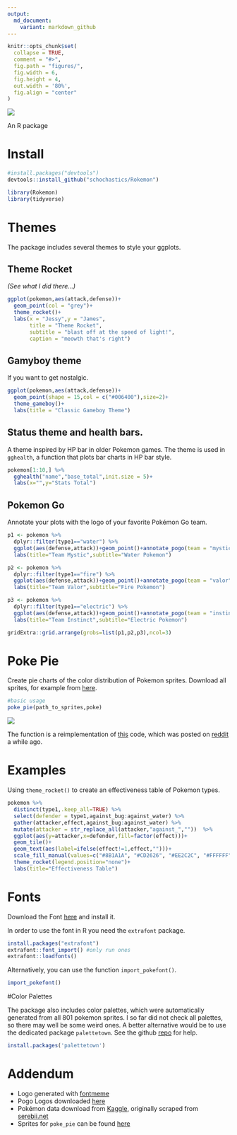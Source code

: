 ```yaml
---
output:
  md_document:
    variant: markdown_github
---
```


<!-- README.md is generated from README.Rmd. Please edit that file -->

```r
knitr::opts_chunk$set(
  collapse = TRUE,
  comment = "#>",
  fig.path = "figures/",
  fig.width = 6,
  fig.height = 4,
  out.width = '80%',
  fig.align = "center" 
)
```

![](rokemon.png) 

An R package 

# Install
```r
#install.packages("devtools")
devtools::install_github("schochastics/Rokemon")
```

```r
library(Rokemon)
library(tidyverse)
```

# Themes

The package includes several themes to style your ggplots. 

## Theme Rocket

*(See what I did there...)*

```r
ggplot(pokemon,aes(attack,defense))+
  geom_point(col = "grey")+
  theme_rocket()+
  labs(x = "Jessy",y = "James",
       title = "Theme Rocket",
       subtitle = "blast off at the speed of light!",
       caption = "meowth that's right")


```

## Gamyboy theme

If you want to get nostalgic.

```r
ggplot(pokemon,aes(attack,defense))+
  geom_point(shape = 15,col = c("#006400"),size=2)+
  theme_gameboy()+
  labs(title = "Classic Gameboy Theme")
```

## Status theme and health bars.

A theme inspired by HP bar in older Pokemon games. The theme is used in `gghealth`,
a function that plots bar charts in HP bar style.

```r
pokemon[1:10,] %>% 
  gghealth("name","base_total",init.size = 5)+
  labs(x="",y="Stats Total")

```

## Pokemon Go

Annotate your plots with the logo of your favorite Pokémon Go team.

```r

p1 <- pokemon %>%
  dplyr::filter(type1=="water") %>%
  ggplot(aes(defense,attack))+geom_point()+annotate_pogo(team = "mystic")+theme_mystic()+
  labs(title="Team Mystic",subtitle="Water Pokemon")

p2 <- pokemon %>%
  dplyr::filter(type1=="fire") %>%
  ggplot(aes(defense,attack))+geom_point()+annotate_pogo(team = "valor")+theme_valor()+
  labs(title="Team Valor",subtitle="Fire Pokemon")

p3 <- pokemon %>%
  dplyr::filter(type1=="electric") %>%
  ggplot(aes(defense,attack))+geom_point()+annotate_pogo(team = "instinct")+theme_instinct()+
  labs(title="Team Instinct",subtitle="Electric Pokemon")

gridExtra::grid.arrange(grobs=list(p1,p2,p3),ncol=3)

```

# Poke Pie

Create pie charts of the color distribution of Pokemon sprites. Download all sprites, for
example from [here](https://github.com/PokeAPI/sprites).

```r
#basic usage
poke_pie(path_to_sprites,poke)
```

![](figures/poke-pies.png)

The function is a reimplementation of [this](https://gist.github.com/need12648430/4d681c9d1b18745ce159)
code, which was posted on [reddit](https://www.reddit.com/r/pokemon/comments/2ey1pw/last_night_i_wrote_a_processing_script_that/ck45c21/) a while ago.

# Examples

Using `theme_rocket()` to create an effectiveness table of Pokemon types.
```r
pokemon %>%
  distinct(type1,.keep_all=TRUE) %>%
  select(defender = type1,against_bug:against_water) %>%
  gather(attacker,effect,against_bug:against_water) %>%
  mutate(attacker = str_replace_all(attacker,"against_",""))  %>%
  ggplot(aes(y=attacker,x=defender,fill=factor(effect)))+
  geom_tile()+
  geom_text(aes(label=ifelse(effect!=1,effect,"")))+
  scale_fill_manual(values=c("#8B1A1A", "#CD2626", "#EE2C2C", "#FFFFFF", "#00CD00", "#008B00"))+
  theme_rocket(legend.position="none")+
  labs(title="Effectiveness Table")

```


# Fonts

Download the Font [here](https://github.com/Superpencil/pokemon-font/releases/tag/v1.8.1)
and install it.

In order to use the font in R you need the `extrafont` package.
```R
install.packages("extrafont")
extrafont::font_import() #only run ones
extrafont::loadfonts()
```

Alternatively, you can use the function `import_pokefont()`.
```r
import_pokefont()
```


#Color Palettes

The package also includes color palettes, which were automatically generated from
all 801 pokemon sprites. I so far did not check all palettes, so there may well be
some weird ones. A better alternative would be to use the dedicated package `palettetown`.
See the github [repo](https://github.comt/imcdlucas/palettetown) for help. 
```R
install.packages('palettetown')
```

# Addendum

* Logo generated with [fontmeme](https://fontmeme.com/pokemon-font/)
* Pogo Logos downloaded [here](https://dribbble.com/shots/2831980-Pok-mon-GO-Team-Logos-Vector-Download)
* Pokémon data download from [Kaggle](https://www.kaggle.com/rounakbanik/pokemon), originally
scraped from [serebii.net](http://serebii.net/)
* Sprites for `poke_pie` can be found [here](https://github.com/PokeAPI/sprites)
